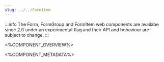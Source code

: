 ```yaml
---
slug: ../../FormItem
---
```


:::info
The Form, FormGroup and FormItem web components are availabe since 2.0 under an experimental flag and their API and behaviour are subject to change.
:::

<%COMPONENT_OVERVIEW%>

<%COMPONENT_METADATA%>
